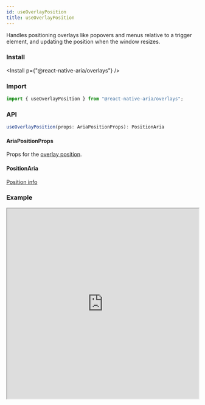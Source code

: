 ```yaml
---
id: useOverlayPosition
title: useOverlayPosition
---
```


Handles positioning overlays like popovers and menus relative to a trigger element, and updating the position when the window resizes.

### Install

<Install p={"@react-native-aria/overlays"} />

### Import

```js
import { useOverlayPosition } from "@react-native-aria/overlays";
```

### API

```js
useOverlayPosition(props: AriaPositionProps): PositionAria
```

#### AriaPositionProps

Props for the [overlay position](https://react-spectrum.adobe.com/react-aria/useOverlayPosition.html).

#### PositionAria

[Position info](https://react-spectrum.adobe.com/react-aria/useOverlayPosition.html)

### Example

<iframe
  src="https://snack.expo.io/embedded/@nishanbende/useoverlayposition?preview=true&platform=web&theme=dark"
  height="500"
  width="100%"
/>
